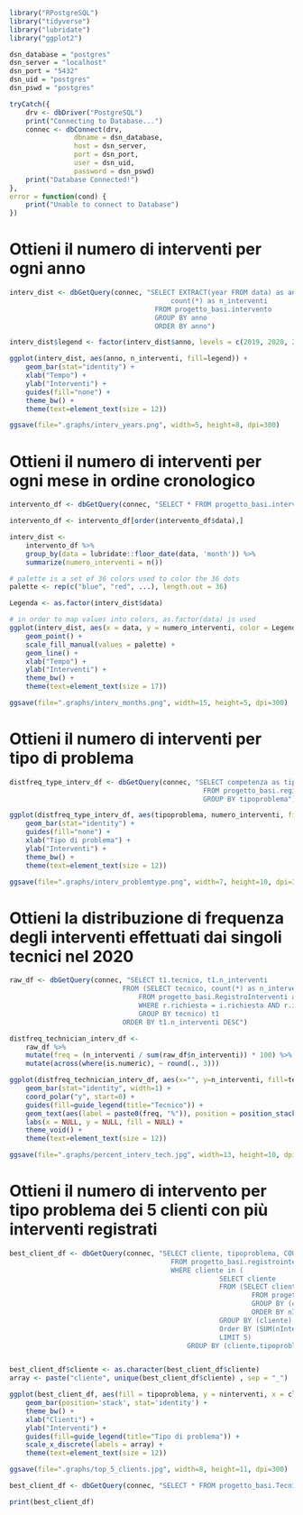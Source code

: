 ```r
library("RPostgreSQL")
library("tidyverse")
library("lubridate")
library("ggplot2")
```

```r
dsn_database = "postgres"
dsn_server = "localhost"
dsn_port = "5432"
dsn_uid = "postgres"
dsn_pswd = "postgres"

tryCatch({
    drv <- dbDriver("PostgreSQL")
    print("Connecting to Database...")
    connec <- dbConnect(drv,
                dbname = dsn_database,
                host = dsn_server,
                port = dsn_port,
                user = dsn_uid,
                password = dsn_pswd)
    print("Database Connected!")
},
error = function(cond) {
    print("Unable to connect to Database")
})
```

# Ottieni il numero di interventi per ogni anno

```r
interv_dist <- dbGetQuery(connec, "SELECT EXTRACT(year FROM data) as anno, 
                                        count(*) as n_interventi
                                    FROM progetto_basi.intervento 
                                    GROUP BY anno
                                    ORDER BY anno")

interv_dist$legend <- factor(interv_dist$anno, levels = c(2019, 2020, 2021))

ggplot(interv_dist, aes(anno, n_interventi, fill=legend)) + 
    geom_bar(stat="identity") +
    xlab("Tempo") +
    ylab("Interventi") +
    guides(fill="none") +
    theme_bw() +
    theme(text=element_text(size = 12))

ggsave(file=".graphs/interv_years.png", width=5, height=8, dpi=300)
```

# Ottieni il numero di interventi per ogni mese in ordine cronologico

```r
intervento_df <- dbGetQuery(connec, "SELECT * FROM progetto_basi.intervento")

intervento_df <- intervento_df[order(intervento_df$data),]

interv_dist <-
    intervento_df %>% 
    group_by(data = lubridate::floor_date(data, 'month')) %>%
    summarize(numero_interventi = n())

# palette is a set of 36 colors used to color the 36 dots 
palette <- rep(c("blue", "red", ...), length.out = 36)

Legenda <- as.factor(interv_dist$data)

# in order to map values into colors, as.factor(data) is used
ggplot(interv_dist, aes(x = data, y = numero_interventi, color = Legenda, group = 1)) +
    geom_point() +
    scale_fill_manual(values = palette) +
    geom_line() +
    xlab("Tempo") + 
    ylab("Interventi") +
    theme_bw() + 
    theme(text=element_text(size = 17))

ggsave(file=".graphs/interv_months.png", width=15, height=5, dpi=300)
```

# Ottieni il numero di interventi per tipo di problema

```r
distfreq_type_interv_df <- dbGetQuery(connec, "SELECT competenza as tipoproblema, COUNT(*) as numero_interventi 
                                                FROM progetto_basi.registrointerventi as r NATURAL JOIN progetto_basi.possiede as p
                                                GROUP BY tipoproblema")

ggplot(distfreq_type_interv_df, aes(tipoproblema, numero_interventi, fill=tipoproblema)) + 
    geom_bar(stat="identity") +
    guides(fill="none") +
    xlab("Tipo di problema") +
    ylab("Interventi") +
    theme_bw() +
    theme(text=element_text(size = 12))

ggsave(file=".graphs/interv_problemtype.png", width=7, height=10, dpi=300)
```

# Ottieni la distribuzione di frequenza degli interventi effettuati dai singoli tecnici nel 2020

```r
raw_df <- dbGetQuery(connec, "SELECT t1.tecnico, t1.n_interventi
                            FROM (SELECT tecnico, count(*) as n_interventi
                                FROM progetto_basi.RegistroInterventi as r, progetto_basi.Intervento as i 
                                WHERE r.richiesta = i.richiesta AND r.intervento = i.nintervento AND i.data > '2020-1-1' AND i.data < '2021-1-1'
                                GROUP BY tecnico) t1
                            ORDER BY t1.n_interventi DESC")

distfreq_technician_interv_df <-
    raw_df %>%
    mutate(freq = (n_interventi / sum(raw_df$n_interventi)) * 100) %>%
    mutate(across(where(is.numeric), ~ round(., 3)))

ggplot(distfreq_technician_interv_df, aes(x="", y=n_interventi, fill=tecnico)) +
    geom_bar(stat="identity", width=1) +
    coord_polar("y", start=0) +
    guides(fill=guide_legend(title="Tecnico")) +
    geom_text(aes(label = paste0(freq, "%")), position = position_stack(vjust=0.5), size=6) +
    labs(x = NULL, y = NULL, fill = NULL) +
    theme_void() +
    theme(text=element_text(size = 12))

ggsave(file=".graphs/percent_interv_tech.jpg", width=13, height=10, dpi=300)
```

# Ottieni il numero di intervento per tipo problema dei 5 clienti con più interventi registrati

```r
best_client_df <- dbGetQuery(connec, "SELECT cliente, tipoproblema, COUNT(*) as nInterventi 
                                        FROM progetto_basi.registrointerventi JOIN progetto_basi.richiesta on npratica = registrointerventi.richiesta
                                        WHERE cliente in (
                                                    SELECT cliente
                                                    FROM (SELECT cliente, tipoproblema, COUNT(*) as nInterventi 
                                                            FROM progetto_basi.registrointerventi JOIN progetto_basi.richiesta on npratica = registrointerventi.richiesta
                                                            GROUP BY (cliente, tipoproblema)
                                                            ORDER BY nInterventi) t1
                                                    GROUP BY (cliente)
                                                    Order BY (SUM(nInterventi)) DESC
                                                    LIMIT 5)
                                            GROUP BY (cliente,tipoproblema);")


best_client_df$cliente <- as.character(best_client_df$cliente)
array <- paste("cliente", unique(best_client_df$cliente) , sep = "_")

ggplot(best_client_df, aes(fill = tipoproblema, y = ninterventi, x = cliente)) +
    geom_bar(position='stack', stat='identity') +
    theme_bw() + 
    xlab("Clienti") + 
    ylab("Interventi") +
    guides(fill=guide_legend(title="Tipo di problema")) +
    scale_x_discrete(labels = array) +
    theme(text=element_text(size = 12))

ggsave(file=".graphs/top_5_clients.jpg", width=8, height=11, dpi=300)
```

```r
best_client_df <- dbGetQuery(connec, "SELECT * FROM progetto_basi.Tecnico")

print(best_client_df)
```